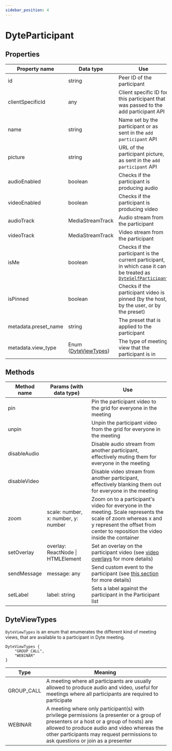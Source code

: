 ```yaml
---
sidebar_position: 4
---
```


# DyteParticipant

## Properties

| Property name        | Data type                              | Use                                                                                                                                  |
| -------------------- | -------------------------------------- | ------------------------------------------------------------------------------------------------------------------------------------ |
| id                   | string                                 | Peer ID of the participant                                                                                                           |
| clientSpecificId     | any                                    | Client specific ID for this participant that was passed to the add participant API                                                   |
| name                 | string                                 | Name set by the participant or as sent in the `add participant` API                                                                  |
| picture              | string                                 | URL of the participant picture, as sent in the `add participant` API                                                                 |
| audioEnabled         | boolean                                | Checks if the participant is producing audio                                                                                         |
| videoEnabled         | boolean                                | Checks if the participant is producing video                                                                                         |
| audioTrack           | MediaStreamTrack                       | Audio stream from the participant                                                                                                    |
| videoTrack           | MediaStreamTrack                       | Video stream from the participant                                                                                                    |
| isMe                 | boolean                                | Checks if the participant is the current participant, in which case it can be treated as [`DyteSelfParticipant`](./self-participant) |
| isPinned             | boolean                                | Checks if the participant video is pinned (by the host, by the user, or by the preset)                                               |
| metadata.preset_name | string                                 | The preset that is applied to the participant                                                                                        |
| metadata.view_type   | Enum ([DyteViewTypes](#dyteviewtypes)) | The type of meeting view that the participant is in                                                                                  |

## Methods

| Method name  | Params (with data type)             | Use                                                                                                                                                                                            |
| ------------ | ----------------------------------- | ---------------------------------------------------------------------------------------------------------------------------------------------------------------------------------------------- |
| pin          |                                     | Pin the participant video to the grid for everyone in the meeting                                                                                                                              |
| unpin        |                                     | Unpin the participant video from the grid for everyone in the meeting                                                                                                                          |
| disableAudio |                                     | Disable audio stream from another participant, effectively muting them for everyone in the meeting                                                                                             |
| disableVideo |                                     | Disable video stream from another participant, effectively blanking them out for everyone in the meeting                                                                                       |
| zoom         | scale: number, x: number, y: number | Zoom on to a participant's video for everyone in the meeting. Scale represents the scale of zoom whereas x and y represent the offset from center to reposition the video inside the container |
| setOverlay   | overlay: ReactNode \| HTMLElement   | Set an overlay on the participant video (see [video overlays](./../customize-meeting-ui#add-overlay--filter-to-meeting-video) for more details)                                                |
| sendMessage  | message: any                        | Send custom event to the participant (see [this section](./../advanced-usage#send-a-custom-message-to-a-participant-p2p-message--data-exchange) for more details)                              |
| setLabel     | label: string                       | Sets a label against the participant in the Participant list                                                                                                                                   |

## DyteViewTypes

`DyteViewTypes` is an enum that enumerates the different kind of meeting views, that are available to a participant in Dyte meeting.

```tsx
DyteViewTypes {
    "GROUP_CALL",
    "WEBINAR"
}
```

| Type       | Meaning                                                                                                                                                                                                                                                                   |
| ---------- | ------------------------------------------------------------------------------------------------------------------------------------------------------------------------------------------------------------------------------------------------------------------------- |
| GROUP_CALL | A meeting where all participants are usually allowed to produce audio and video, useful for meetings where all participants are required to participate                                                                                                                   |
| WEBINAR    | A meeting where only participant(s) with privilege permissions (a presenter or a group of presenters or a host or a group of hosts) are allowed to produce audio and video whereas the other participants may request permissions to ask questions or join as a presenter |
